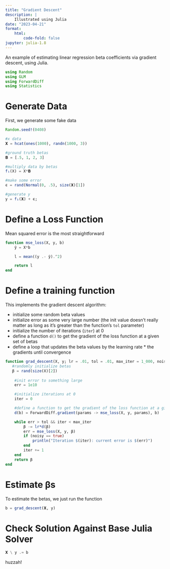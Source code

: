 ```yaml
---
title: "Gradient Descent"
description: |
    Illustrated using Julia
date: "2023-04-21"
format:
    html:
        code-fold: false
jupyter: julia-1.8
---
```


An example of estimating linear regression beta coefficients via gradient descent, using Julia.

```julia
using Random
using GLM
using ForwardDiff
using Statistics
```

# Generate Data

First, we generate some fake data

```julia
Random.seed!(0408)

#x data
𝐗 = hcat(ones(1000), randn(1000, 3))

#ground truth betas
𝚩 = [.5, 1, 2, 3]

#multiply data by betas
f₁(X) = X*𝚩

#make some error
ϵ = rand(Normal(0, .5), size(𝐗)[1])

#generate y
y = f₁(𝐗) + ϵ;
``` 

# Define a Loss Function

Mean squared error is the most straightforward

```julia
function mse_loss(X, y, b)
    ŷ = X*b

    l = mean((y .- ŷ).^2)

    return l
end
```

# Define a training function

This implements the gradient descent algorithm:

- initialize some random beta values
- initialize error as some very large number (the init value doesn't really matter as long as it's greater than the function's `tol` parameter)
- initialize the number of iterations (`iter`) at 0
- define a function `d()` to get the gradient of the loss function at a given set of betas
- define a loop that updates the beta values by the learning rate * the gradients until convergence

```julia
function grad_descent(X, y; lr = .01, tol = .01, max_iter = 1_000, noisy = false)
   #randomly initialize betas
   β = rand(size(X)[2])
   
    #init error to something large
    err = 1e10

    #initialize iterations at 0
    iter = 0

    #define a function to get the gradient of the loss function at a given set of betas
    d(b) = ForwardDiff.gradient(params -> mse_loss(X, y, params), b)

    while err > tol && iter < max_iter
        β -= lr*d(β)
        err = mse_loss(X, y, β)
        if (noisy == true)
            println("Iteration $(iter): current error is $(err)")
        end
        iter += 1
    end
    return β
end
```

# Estimate βs

To estimate the betas, we just run the function

```julia
b = grad_descent(𝐗, y)
```

# Check Solution Against Base Julia Solver

```julia
𝐗 \ y .≈ b
```

huzzah!